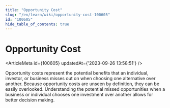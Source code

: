 ```yaml
---
title: "Opportunity Cost"
slug: "/en/learn/wiki/opportunity-cost-100605"
id: "100605"
hide_table_of_contents: true
---
```



# Opportunity Cost

<ArticleMeta id={100605} updatedAt={'2023-09-26 13:58:51'} />
<div className='border-solid border-b border-t-0 my-4 border-[var(--ifm-color-gray-300)]' />

Opportunity costs represent the potential benefits that an individual, investor, or business misses out on when choosing one alternative over another. Because opportunity costs are unseen by definition, they can be easily overlooked. Understanding the potential missed opportunities when a business or individual chooses one investment over another allows for better decision making.
